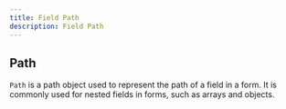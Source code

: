 ```yaml
---
title: Field Path
description: Field Path
---
```

## Path
`Path` is a path object used to represent the path of a field in a form. It is commonly used for nested fields in forms, such as arrays and objects.
